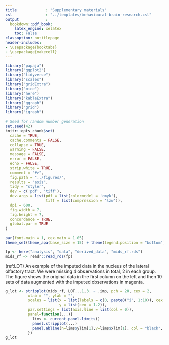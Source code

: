 ```yaml
---
title             : "Supplementary materials"
csl               : "../templates/behavioural-brain-research.csl"
output            : 
  bookdown::pdf_book:
    latex_engine: xelatex
    toc: False
classoption: notitlepage
header-includes:
- \usepackage{booktabs}
- \usepackage{makecell}
---
```


```r
library("papaja")
library("ggplot2")
library("tidyverse")
library("scales")
library("gridExtra")
library("mice")
library("here")
library("kableExtra")
library("ggraph")
library("grid")
library("igraph")

# Seed for random number generation
set.seed(42)
knitr::opts_chunk$set(
  cache = TRUE,
  cache.comments = FALSE,
  collapse = TRUE,
  warning = FALSE,
  message = FALSE,
  error = FALSE,
  echo = FALSE,
  strip.white = TRUE,
  comment = "#>",
  fig.path = "../figures/",
  results = "asis",
  tidy = "styler",
  dev = c('pdf', 'tiff'),
  dev.args = list(pdf = list(colormodel = 'cmyk'), 
                  tiff = list(compression = 'lzw')),
  dpi = 600,
  fig.width = 7,
  fig.height = 7,
  concordance = TRUE,
  global.par = TRUE
)

par(font.main = 1, cex.main = 1.05)
theme_set(theme_apa(base_size = 15) + theme(legend.position = "bottom"))
```




```r
fp <- here("analysis", "data", "derived_data", "mids_rf.rds")
mids_rf <- readr::read_rds(fp)
```


(ref:LOT) An example of the imputed data in the nucleus of the lateral olfactory tract. We were missing 4 observations in total, 2 in each group. The figure shows the original data in the first column on the left and then 10 sets of data augmented with the imputed observations in magenta.

```r
g_lot <- stripplot(mids_rf, LOT...1.3. ~ .imp, pch = 20, cex = 2, 
          xlab = "", ylab = "",
          scales = list(x = list(labels = c(0, paste0("i", 1:10)), cex = 1.2), 
                        y = list(cex = 1.2)), 
          par.settings = list(axis.line = list(col = 0)),
          panel=function(...){
            lims <- current.panel.limits()
            panel.stripplot(...)
            panel.abline(h=lims$ylim[1],v=lims$xlim[1], col = "black", lwd = 2)
          })
g_lot
```
